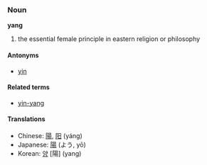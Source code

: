 ===Noun===
'''yang'''

# the essential female principle in eastern religion or philosophy

====Antonyms====
*[[yin]]

====Related terms====
*[[yin-yang]]

====Translations====
*Chinese: [[陽]], [[阳]] (yáng)
*Japanese: [[陽]] (よう, yō)
*Korean: [[양]] [陽] (yang)